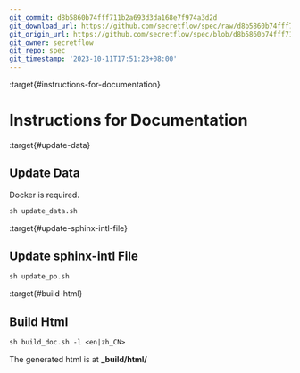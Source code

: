 ```yaml
---
git_commit: d8b5860b74fff711b2a693d3da168e7f974a3d2d
git_download_url: https://github.com/secretflow/spec/raw/d8b5860b74fff711b2a693d3da168e7f974a3d2d/docs/README.md
git_origin_url: https://github.com/secretflow/spec/blob/d8b5860b74fff711b2a693d3da168e7f974a3d2d/docs/README.md
git_owner: secretflow
git_repo: spec
git_timestamp: '2023-10-11T17:51:23+08:00'
---
```


:target{#instructions-for-documentation}

# Instructions for Documentation

:target{#update-data}

## Update Data

Docker is required.

```default
sh update_data.sh
```

:target{#update-sphinx-intl-file}

## Update sphinx-intl File

```default
sh update_po.sh
```

:target{#build-html}

## Build Html

```default
sh build_doc.sh -l <en|zh_CN>
```

The generated html is at <strong>\_build/html/</strong>

